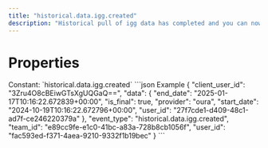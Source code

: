 ```yaml
---
title: "historical.data.igg.created"
description: "Historical pull of igg data has completed and you can now pull data for this resource."
---
```

# Properties
<ResponseField name="event_type" type="const string" required="true">
Constant: `historical.data.igg.created`
</ResponseField>
<ResponseField name="team_id" type="string" required="true">
</ResponseField>
<ResponseField name="user_id" type="string" required="true">
</ResponseField>
<ResponseField name="client_user_id" type="string" required="true">
</ResponseField>
<ResponseField name="data" type="HistoricalDataCreated" required="true">
<Expandable title="HistoricalDataCreated" defaultOpen="true">
<ResponseField name="user_id" type="string" required="true">
</ResponseField>
<ResponseField name="start_date" type="string" required="true">
</ResponseField>
<ResponseField name="end_date" type="string" required="true">
</ResponseField>
<ResponseField name="is_final" type="boolean" required="true">
</ResponseField>
<ResponseField name="provider" type="string" required="true">
</ResponseField>
</Expandable>
</ResponseField>
<ResponseExample>
```json Example
{
  "client_user_id": "3Zru4O8cBEiwGTsXgUQGaQ==",
  "data": {
    "end_date": "2025-01-17T10:16:22.672839+00:00",
    "is_final": true,
    "provider": "oura",
    "start_date": "2024-10-19T10:16:22.672796+00:00",
    "user_id": "27f7cde1-d409-48c1-ad7f-ce246220379a"
  },
  "event_type": "historical.data.igg.created",
  "team_id": "e89cc9fe-e1c0-41bc-a83a-728b8cb1056f",
  "user_id": "fac593ed-f371-4aea-9210-9332f1b19bec"
}
```
</ResponseExample>
